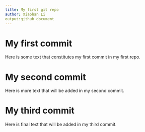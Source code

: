 ```yaml
---
title: My first git repo
author: Xiaohan Li
output:github_document
---
```


# My first commit

Here is some text that constitutes my first commit in my first repo.

# My second commit

Here is more text that will be added in my second commit.

# My third commit

Here is final text that will be added in my third commit.